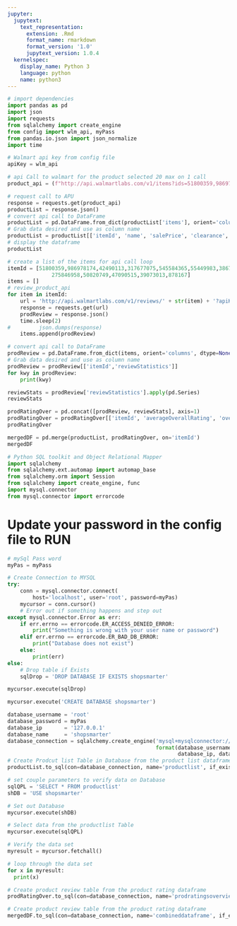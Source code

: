 ```yaml
---
jupyter:
  jupytext:
    text_representation:
      extension: .Rmd
      format_name: rmarkdown
      format_version: '1.0'
      jupytext_version: 1.0.4
  kernelspec:
    display_name: Python 3
    language: python
    name: python3
---
```


```python
# import dependencies
import pandas as pd
import json
import requests
from sqlalchemy import create_engine
from config import wlm_api, myPass
from pandas.io.json import json_normalize
import time
```

```python
# Walmart api key from config file
apiKey = wlm_api
```

```python
# api Call to walmart for the product selected 20 max on 1 call
product_api = (f"http://api.walmartlabs.com/v1/items?ids=51800359,986978174,42490113,317677075,545584365,55449983,38676400,189542267,55420123,38317400,275846958,50820749,47090515,39073013,878167&apiKey={apiKey}&lsPublisherId=").format(apiKey)
```

```python
# request call to APU
response = requests.get(product_api)
productList = response.json()
# convert api call to DataFrame
productList = pd.DataFrame.from_dict(productList['items'], orient='columns', dtype=None)
# Grab data desired and use as column name
productList = productList[['itemId', 'name', 'salePrice', 'clearance', 'stock']]
# display the dataframe
productList
```

```python
# create a list of the items for api call loop
itemId = [51800359,986978174,42490113,317677075,545584365,55449983,38676400,189542267,55420123,38317400,
              275846958,50820749,47090515,39073013,878167]
items = []
# review_product_api
for item in itemId:
    url = 'http://api.walmartlabs.com/v1/reviews/' + str(item) + '?apiKey=' + str(apiKey) + '&lsPublisherId=&format=json'
    response = requests.get(url)
    prodReview = response.json()
    time.sleep(2)
#         json.dumps(response)
    items.append(prodReview)
```

```python
# convert api call to DataFrame
prodReview = pd.DataFrame.from_dict(items, orient='columns', dtype=None)
# Grab data desired and use as column name
prodReview = prodReview[['itemId','reviewStatistics']]
for kwy in prodReview:
    print(kwy)
```

```python
reviewStats = prodReview['reviewStatistics'].apply(pd.Series)
reviewStats
```

```python
prodRatingOver = pd.concat([prodReview, reviewStats], axis=1)
prodRatingOver = prodRatingOver[['itemId', 'averageOverallRating', 'overallRatingRange', 'totalReviewCount']]
prodRatingOver
```

```python
mergedDF = pd.merge(productList, prodRatingOver, on='itemId')
mergedDF
```

```python
# Python SQL toolkit and Object Relational Mapper
import sqlalchemy
from sqlalchemy.ext.automap import automap_base
from sqlalchemy.orm import Session
from sqlalchemy import create_engine, func
import mysql.connector
from mysql.connector import errorcode
```

# Update your password in the config file to RUN

```python
# mySql Pass word 
myPas = myPass
```

```python
# Create Connection to MYSQL
try:
    conn = mysql.connector.connect(
        host='localhost', user='root', password=myPas)
    mycursor = conn.cursor()
    # Error out if something happens and step out
except mysql.connector.Error as err:
    if err.errno == errorcode.ER_ACCESS_DENIED_ERROR:
        print("Something is wrong with your user name or password")
    elif err.errno == errorcode.ER_BAD_DB_ERROR:
        print("Database does not exist")
    else:
        print(err)
else:
    # Drop table if Exists
    sqlDrop = 'DROP DATABASE IF EXISTS shopsmarter'
```

```python
mycursor.execute(sqlDrop)
```

```python
mycursor.execute('CREATE DATABASE shopsmarter')
```

```python
database_username = 'root'
database_password = myPas
database_ip       = '127.0.0.1'
database_name     = 'shopsmarter'
database_connection = sqlalchemy.create_engine('mysql+mysqlconnector://{0}:{1}@{2}/{3}'.
                                               format(database_username, database_password, 
                                                      database_ip, database_name), pool_recycle=1, pool_timeout=57600).connect()
# Create Prodcut list Table in Database from the product list dataframe
productList.to_sql(con=database_connection, name='productlist', if_exists='replace')
```

```python
# set couple parameters to verify data on Database
sqlQPL = 'SELECT * FROM productlist'
shDB = 'USE shopsmarter'
```

```python
# Set out Database 
mycursor.execute(shDB)
```

```python
# Select data from the productlist Table 
mycursor.execute(sqlQPL)
```

```python
# Verify the data set
myresult = mycursor.fetchall()
```

```python
# loop through the data set
for x in myresult:
  print(x)
```

```python
# Create product review table from the product rating dataframe
prodRatingOver.to_sql(con=database_connection, name='prodratingsoverview', if_exists='replace')
```

```python
# Create product review table from the product rating dataframe
mergedDF.to_sql(con=database_connection, name='combineddataframe', if_exists='replace')
```
